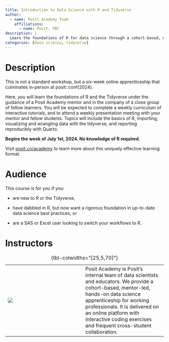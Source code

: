 ```yaml
---
title: Introduction to Data Science with R and Tidyverse
author:
  - name: Posit Academy Team
    affiliations:
      - name: Posit, PBC
description: |
  Learn the foundations of R for data science through a cohort-based, mentor-led, hands-on apprenticeship for working professionals.
categories: [data science, tidyverse]
---
```


# Description

This is not a standard workshop, but a six-week online apprenticeship that culminates in-person at posit::conf(2024).

Here, you will learn the foundations of R and the Tidyverse under the guidance of a Posit Academy mentor and in the company of a close group of fellow learners. You will be expected to complete a weekly curriculum of interactive tutorials, and to attend a weekly presentation meeting with your mentor and fellow students. Topics will include the basics of R, importing, visualizing and wrangling data with the tidyverse, and reporting reproducibly with Quarto.

**Begins the week of July 1st, 2024. No knowledge of R required.** 

Visit [posit.co/academy](https://posit.co/products/enterprise/academy/) to learn more about this uniquely effective learning format.

# Audience

This course is for you if you:

-   are new to R or the Tidyverse,

-   have dabbled in R, but now want a rigorous foundation in up-to-date data science best practices, or

-   are a SAS or Excel user looking to switch your workflows to R.

# Instructors

|                         |     |                                                                                                                                                                                                                                                                                                   |
|------------------|------------------|-------------------------------------|
| ![](images/academy.png) |     | Posit Academy is Posit's internal team of data scientists and educators. We provide a cohort-based, mentor-led, hands-on data science apprenticeship for working professionals. It is delivered on an online platform with interactive coding exercises and frequent cross-student collaboration. |

: {tbl-colwidths="\[25,5,70\]"}
